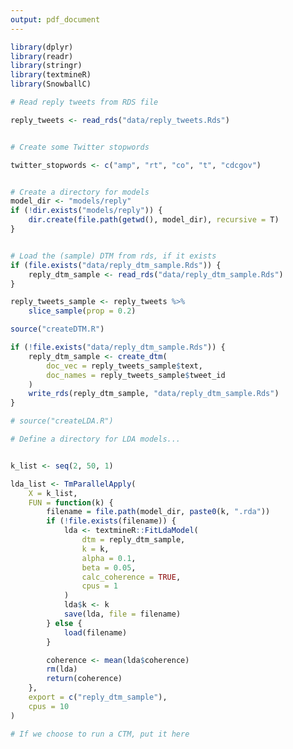 ```yaml
---
output: pdf_document
---
```


```r

library(dplyr)
library(readr)
library(stringr)
library(textmineR)
library(SnowballC)

# Read reply tweets from RDS file

reply_tweets <- read_rds("data/reply_tweets.Rds")


# Create some Twitter stopwords

twitter_stopwords <- c("amp", "rt", "co", "t", "cdcgov")


# Create a directory for models
model_dir <- "models/reply"
if (!dir.exists("models/reply")) {
    dir.create(file.path(getwd(), model_dir), recursive = T)
}


# Load the (sample) DTM from rds, if it exists
if (file.exists("data/reply_dtm_sample.Rds")) {
    reply_dtm_sample <- read_rds("data/reply_dtm_sample.Rds")
}
```

```r
reply_tweets_sample <- reply_tweets %>%
    slice_sample(prop = 0.2)
```

```r
source("createDTM.R")

if (!file.exists("data/reply_dtm_sample.Rds")) {
    reply_dtm_sample <- create_dtm(
        doc_vec = reply_tweets_sample$text,
        doc_names = reply_tweets_sample$tweet_id
    )
    write_rds(reply_dtm_sample, "data/reply_dtm_sample.Rds")
}
```

```r
# source("createLDA.R")

# Define a directory for LDA models...


k_list <- seq(2, 50, 1)

lda_list <- TmParallelApply(
    X = k_list,
    FUN = function(k) {
        filename = file.path(model_dir, paste0(k, ".rda"))
        if (!file.exists(filename)) {
            lda <- textmineR::FitLdaModel(
                dtm = reply_dtm_sample,
                k = k,
                alpha = 0.1,
                beta = 0.05,
                calc_coherence = TRUE,
                cpus = 1
            )
            lda$k <- k
            save(lda, file = filename)
        } else {
            load(filename)
        }

        coherence <- mean(lda$coherence)
        rm(lda)
        return(coherence)
    },
    export = c("reply_dtm_sample"),
    cpus = 10
)
```

```r
# If we choose to run a CTM, put it here
```